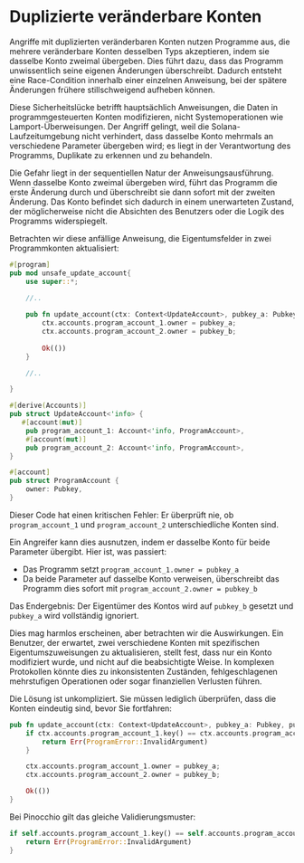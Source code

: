 
# Duplizierte veränderbare Konten

Angriffe mit duplizierten veränderbaren Konten nutzen Programme aus, die mehrere veränderbare Konten desselben Typs akzeptieren, indem sie dasselbe Konto zweimal übergeben. Dies führt dazu, dass das Programm unwissentlich seine eigenen Änderungen überschreibt. Dadurch entsteht eine Race-Condition innerhalb einer einzelnen Anweisung, bei der spätere Änderungen frühere stillschweigend aufheben können.

Diese Sicherheitslücke betrifft hauptsächlich Anweisungen, die Daten in programmgesteuerten Konten modifizieren, nicht Systemoperationen wie Lamport-Überweisungen. Der Angriff gelingt, weil die Solana-Laufzeitumgebung nicht verhindert, dass dasselbe Konto mehrmals an verschiedene Parameter übergeben wird; es liegt in der Verantwortung des Programms, Duplikate zu erkennen und zu behandeln.

Die Gefahr liegt in der sequentiellen Natur der Anweisungsausführung. Wenn dasselbe Konto zweimal übergeben wird, führt das Programm die erste Änderung durch und überschreibt sie dann sofort mit der zweiten Änderung. Das Konto befindet sich dadurch in einem unerwarteten Zustand, der möglicherweise nicht die Absichten des Benutzers oder die Logik des Programms widerspiegelt.

<ArticleSection name="Anchor" id="anchor" level="h2" />

Betrachten wir diese anfällige Anweisung, die Eigentumsfelder in zwei Programmkonten aktualisiert:

```rust
#[program]
pub mod unsafe_update_account{
    use super::*;
    
    //..

    pub fn update_account(ctx: Context<UpdateAccount>, pubkey_a: Pubkey, pubkey_b: Pubkey) -> Result<()> {
        ctx.accounts.program_account_1.owner = pubkey_a;
        ctx.accounts.program_account_2.owner = pubkey_b;
        
        Ok(())
    }

    //..

}

#[derive(Accounts)]
pub struct UpdateAccount<'info> {
   #[account(mut)]
    pub program_account_1: Account<'info, ProgramAccount>,
    #[account(mut)]
    pub program_account_2: Account<'info, ProgramAccount>,
}

#[account]
pub struct ProgramAccount {
    owner: Pubkey,
}
```

Dieser Code hat einen kritischen Fehler: Er überprüft nie, ob `program_account_1` und `program_account_2` unterschiedliche Konten sind.

Ein Angreifer kann dies ausnutzen, indem er dasselbe Konto für beide Parameter übergibt. Hier ist, was passiert:
- Das Programm setzt `program_account_1.owner = pubkey_a`
- Da beide Parameter auf dasselbe Konto verweisen, überschreibt das Programm dies sofort mit `program_account_2.owner = pubkey_b`

Das Endergebnis: Der Eigentümer des Kontos wird auf `pubkey_b` gesetzt und `pubkey_a` wird vollständig ignoriert.

Dies mag harmlos erscheinen, aber betrachten wir die Auswirkungen. Ein Benutzer, der erwartet, zwei verschiedene Konten mit spezifischen Eigentumszuweisungen zu aktualisieren, stellt fest, dass nur ein Konto modifiziert wurde, und nicht auf die beabsichtigte Weise. In komplexen Protokollen könnte dies zu inkonsistenten Zuständen, fehlgeschlagenen mehrstufigen Operationen oder sogar finanziellen Verlusten führen.

Die Lösung ist unkompliziert. Sie müssen lediglich überprüfen, dass die Konten eindeutig sind, bevor Sie fortfahren:

```rust
pub fn update_account(ctx: Context<UpdateAccount>, pubkey_a: Pubkey, pubkey_b: Pubkey) -> Result<()> {
    if ctx.accounts.program_account_1.key() == ctx.accounts.program_account_2.key() {
        return Err(ProgramError::InvalidArgument)
    }

    ctx.accounts.program_account_1.owner = pubkey_a;
    ctx.accounts.program_account_2.owner = pubkey_b;

    Ok(())
}
```

<ArticleSection name="Pinocchio" id="pinocchio" level="h2" />

Bei Pinocchio gilt das gleiche Validierungsmuster:

```rust
if self.accounts.program_account_1.key() == self.accounts.program_account_2.key() {
    return Err(ProgramError::InvalidArgument)
}
```
